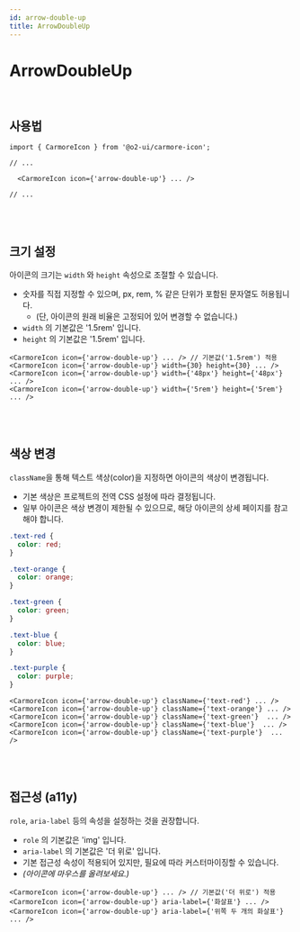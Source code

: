```yaml
---
id: arrow-double-up
title: ArrowDoubleUp
---
```




# ArrowDoubleUp

<br />

<BorderBox>
  <CarmoreIcon className={'textPrimaryLight'} icon={'arrow-double-up'} width={'15rem'} height={'15rem'} />
</BorderBox>

## 사용법

```tsx
import { CarmoreIcon } from '@o2-ui/carmore-icon';

// ...

  <CarmoreIcon icon={'arrow-double-up'} ... />

// ...
```

<br />
<br />

## 크기 설정

아이콘의 크기는 `width` 와 `height` 속성으로 조절할 수 있습니다.

- 숫자를 직접 지정할 수 있으며, px, rem, % 같은 단위가 포함된 문자열도 허용됩니다.
  - (단, 아이콘의 원래 비율은 고정되어 있어 변경할 수 없습니다.)
- `width` 의 기본값은 '1.5rem' 입니다.
- `height` 의 기본값은 '1.5rem' 입니다.

<BorderBox>
  <Flex direction={'row'} gap={'2rem'} alignItems={'center'} justifyContent={'center'}>
    <CarmoreIcon className={'textPrimary'} icon={'arrow-double-up'} />
    <CarmoreIcon icon={'arrow-double-up'} width={30} height={30} />
    <CarmoreIcon icon={'arrow-double-up'} width={'3rem'} height={'3rem'} />
    <CarmoreIcon icon={'arrow-double-up'} width={'5rem'} height={'5rem'} />
  </Flex>
</BorderBox>

```tsx
<CarmoreIcon icon={'arrow-double-up'} ... /> // 기본값('1.5rem') 적용
<CarmoreIcon icon={'arrow-double-up'} width={30} height={30} ... />
<CarmoreIcon icon={'arrow-double-up'} width={'48px'} height={'48px'} ... />
<CarmoreIcon icon={'arrow-double-up'} width={'5rem'} height={'5rem'} ... />
```

<br />
<br />

## 색상 변경

`className`을 통해 텍스트 색상(color)을 지정하면 아이콘의 색상이 변경됩니다.

- 기본 색상은 프로젝트의 전역 CSS 설정에 따라 결정됩니다.
- 일부 아이콘은 색상 변경이 제한될 수 있으므로, 해당 아이콘의 상세 페이지를 참고해야 합니다.

<BorderBox>
  <Flex direction={'row'} gap={'2rem'} alignItems={'center'} justifyContent={'center'}>
    <CarmoreIcon className={'textRed'} icon={'arrow-double-up'} width={60} height={60} />
    <CarmoreIcon className={'textOrange'} icon={'arrow-double-up'} width={60} height={60} />
    <CarmoreIcon className={'textGreen'} icon={'arrow-double-up'} width={60} height={60} />
    <CarmoreIcon className={'textBlue'} icon={'arrow-double-up'} width={60} height={60} />
    <CarmoreIcon className={'textPurple'} icon={'arrow-double-up'} width={60} height={60} />
  </Flex>
</BorderBox>

```css
.text-red {
  color: red;
}

.text-orange {
  color: orange;
}

.text-green {
  color: green;
}

.text-blue {
  color: blue;
}

.text-purple {
  color: purple;
}
```

```tsx
<CarmoreIcon icon={'arrow-double-up'} className={'text-red'} ... />
<CarmoreIcon icon={'arrow-double-up'} className={'text-orange'} ... />
<CarmoreIcon icon={'arrow-double-up'} className={'text-green'}  ... />
<CarmoreIcon icon={'arrow-double-up'} className={'text-blue'}  ... />
<CarmoreIcon icon={'arrow-double-up'} className={'text-purple'}  ... />
```

<br />
<br />

## 접근성 (a11y)

`role`, `aria-label` 등의 속성을 설정하는 것을 권장합니다.

- `role` 의 기본값은 'img' 입니다.
- `aria-label` 의 기본값은 '더 위로' 입니다.
- 기본 접근성 속성이 적용되어 있지만, 필요에 따라 커스터마이징할 수 있습니다.
- _(아이콘에 마우스를 올려보세요.)_

<BorderBox>
  <Flex direction={'row'} gap={'4rem'} alignItems={'center'} justifyContent={'center'}>
    <CarmoreIcon className={'textPrimary'} icon={'arrow-double-up'} width={60} height={60} />
    <CarmoreIcon icon={'arrow-double-up'} aria-label={'화살표'} width={60} height={60} />
    <CarmoreIcon icon={'arrow-double-up'} aria-label={'위쪽 두 개의 화살표'} width={60} height={60} />
  </Flex>
</BorderBox>

```tsx
<CarmoreIcon icon={'arrow-double-up'} ... /> // 기본값('더 위로') 적용
<CarmoreIcon icon={'arrow-double-up'} aria-label={'화살표'} ... />
<CarmoreIcon icon={'arrow-double-up'} aria-label={'위쪽 두 개의 화살표'} ... />
```
